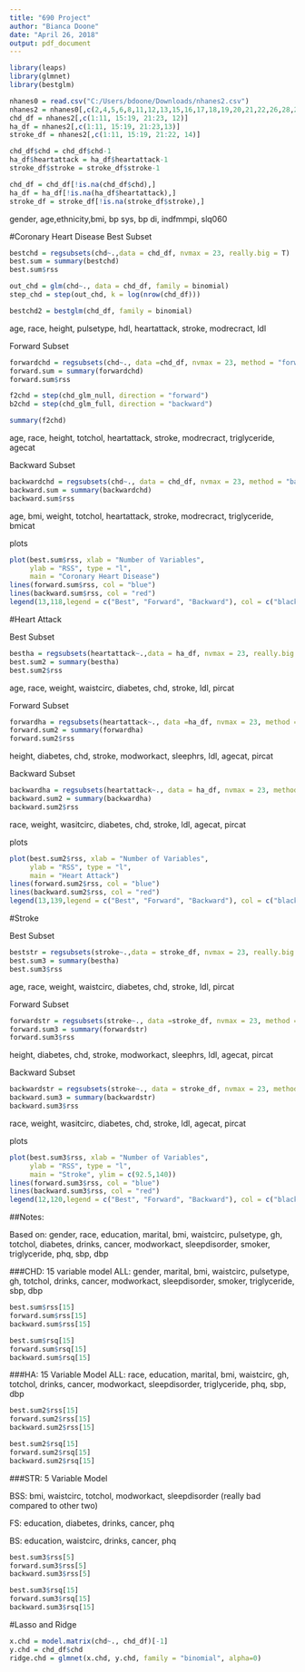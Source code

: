 ---
title: "690 Project"
author: "Bianca Doone"
date: "April 26, 2018"
output: pdf_document
---

```{r, warning=FALSE, echo=FALSE, message=FALSE}
library(leaps)
library(glmnet)
library(bestglm)

nhanes0 = read.csv("C:/Users/bdoone/Downloads/nhanes2.csv")
nhanes2 = nhanes0[,c(2,4,5,6,8,11,12,13,15,16,17,18,19,20,21,22,26,28,29,31,32,33,34)]
chd_df = nhanes2[,c(1:11, 15:19, 21:23, 12)]
ha_df = nhanes2[,c(1:11, 15:19, 21:23,13)]
stroke_df = nhanes2[,c(1:11, 15:19, 21:22, 14)]

chd_df$chd = chd_df$chd-1
ha_df$heartattack = ha_df$heartattack-1
stroke_df$stroke = stroke_df$stroke-1

chd_df = chd_df[!is.na(chd_df$chd),]
ha_df = ha_df[!is.na(ha_df$heartattack),]
stroke_df = stroke_df[!is.na(stroke_df$stroke),]
```
gender, age,ethnicity,bmi, bp sys, bp di, indfmmpi, slq060


#Coronary Heart Disease
Best Subset
```{r}
bestchd = regsubsets(chd~.,data = chd_df, nvmax = 23, really.big = T)
best.sum = summary(bestchd)
best.sum$rss

out_chd = glm(chd~., data = chd_df, family = binomial)
step_chd = step(out_chd, k = log(nrow(chd_df)))

bestchd2 = bestglm(chd_df, family = binomial)
```

age, race, height, pulsetype, hdl, heartattack, stroke, modrecract, ldl

Forward Subset
```{r}
forwardchd = regsubsets(chd~., data =chd_df, nvmax = 23, method = "forward")
forward.sum = summary(forwardchd)
forward.sum$rss

f2chd = step(chd_glm_null, direction = "forward")
b2chd = step(chd_glm_full, direction = "backward")

summary(f2chd)
```

age, race, height, totchol, heartattack, stroke, modrecract, triglyceride, agecat

Backward Subset
```{r}
backwardchd = regsubsets(chd~., data = chd_df, nvmax = 23, method = "backward")
backward.sum = summary(backwardchd)
backward.sum$rss
```

age, bmi, weight, totchol, heartattack, stroke, modrecract, triglyceride, bmicat

plots
```{r}
plot(best.sum$rss, xlab = "Number of Variables",
     ylab = "RSS", type = "l",
     main = "Coronary Heart Disease")
lines(forward.sum$rss, col = "blue")
lines(backward.sum$rss, col = "red")
legend(13,118,legend = c("Best", "Forward", "Backward"), col = c("black", "blue", "red"), lty = 1)

```


#Heart Attack

Best Subset
```{r}
bestha = regsubsets(heartattack~.,data = ha_df, nvmax = 23, really.big = T)
best.sum2 = summary(bestha)
best.sum2$rss

```

age, race, weight, waistcirc, diabetes, chd, stroke, ldl, pircat

Forward Subset
```{r}
forwardha = regsubsets(heartattack~., data =ha_df, nvmax = 23, method = "forward")
forward.sum2 = summary(forwardha)
forward.sum2$rss
```

height, diabetes, chd, stroke, modworkact, sleephrs, ldl, agecat, pircat

Backward Subset
```{r}
backwardha = regsubsets(heartattack~., data = ha_df, nvmax = 23, method = "backward")
backward.sum2 = summary(backwardha)
backward.sum2$rss
```

race, weight, wasitcirc, diabetes, chd, stroke, ldl, agecat, pircat

plots
```{r}
plot(best.sum2$rss, xlab = "Number of Variables",
     ylab = "RSS", type = "l",
     main = "Heart Attack")
lines(forward.sum2$rss, col = "blue")
lines(backward.sum2$rss, col = "red")
legend(13,139,legend = c("Best", "Forward", "Backward"), col = c("black", "blue", "red"), lty = 1)
```


#Stroke

Best Subset
```{r}
beststr = regsubsets(stroke~.,data = stroke_df, nvmax = 23, really.big = T)
best.sum3 = summary(bestha)
best.sum3$rss

```

age, race, weight, waistcirc, diabetes, chd, stroke, ldl, pircat

Forward Subset
```{r}
forwardstr = regsubsets(stroke~., data =stroke_df, nvmax = 23, method = "forward")
forward.sum3 = summary(forwardstr)
forward.sum3$rss
```

height, diabetes, chd, stroke, modworkact, sleephrs, ldl, agecat, pircat

Backward Subset
```{r}
backwardstr = regsubsets(stroke~., data = stroke_df, nvmax = 23, method = "backward")
backward.sum3 = summary(backwardstr)
backward.sum3$rss
```

race, weight, wasitcirc, diabetes, chd, stroke, ldl, agecat, pircat

plots
```{r}
plot(best.sum3$rss, xlab = "Number of Variables",
     ylab = "RSS", type = "l",
     main = "Stroke", ylim = c(92.5,140))
lines(forward.sum3$rss, col = "blue")
lines(backward.sum3$rss, col = "red")
legend(12,120,legend = c("Best", "Forward", "Backward"), col = c("black", "blue", "red"), lty = 1)
```



##Notes:

Based on: gender, race, education, marital, bmi, waistcirc, pulsetype, gh, totchol, diabetes, drinks, cancer, modworkact, sleepdisorder, smoker, triglyceride, phq, sbp, dbp

###CHD: 15 variable model
ALL: gender, marital, bmi, waistcirc, pulsetype, gh, totchol, drinks, cancer, modworkact, sleepdisorder, smoker, triglyceride, sbp, dbp

```{r}
best.sum$rss[15]
forward.sum$rss[15]
backward.sum$rss[15]

best.sum$rsq[15]
forward.sum$rsq[15]
backward.sum$rsq[15]
```


###HA: 15 Variable Model
ALL: race, education, marital, bmi, waistcirc, gh, totchol, drinks, cancer, modworkact, sleepdisorder, triglyceride, phq, sbp, dbp

```{r}
best.sum2$rss[15]
forward.sum2$rss[15]
backward.sum2$rss[15]

best.sum2$rsq[15]
forward.sum2$rsq[15]
backward.sum2$rsq[15]
```



###STR: 5 Variable Model

BSS: bmi, waistcirc, totchol, modworkact, sleepdisorder (really bad compared to other two)

FS: education, diabetes, drinks, cancer, phq

BS: education, waistcirc, drinks, cancer, phq

```{r}
best.sum3$rss[5]
forward.sum3$rss[5]
backward.sum3$rss[5]

best.sum3$rsq[15]
forward.sum3$rsq[15]
backward.sum3$rsq[15]
```


#Lasso and Ridge
```{r}
x.chd = model.matrix(chd~., chd_df)[-1]
y.chd = chd_df$chd
ridge.chd = glmnet(x.chd, y.chd, family = "binomial", alpha=0)

```


















